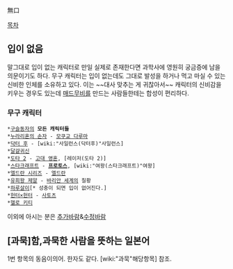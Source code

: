 無口

[[목차]]
== 입이 없음 ==
말그대로 입이 없는 캐릭터로 만일 실제로 존재한다면 과학사에 영원히 궁금증에 남을 의문이기도 하다. 무구 캐릭터는 입이 없는데도 그대로 발성을 하거나 먹고 마실 수 있는 신비한 인체를 소유하고 있다. 이는 ~~대사 맞추는 게 귀찮아서~~ 캐릭터의 신비감을 키우는 경우도 있는데 [[매드무비]]를 만드는 사람들한테는 합성이 편리하다.


=== 무구 캐릭터 ===
 *[[구슬동자]]의 '''모든 캐릭터들'''
 *[[누라리횬의 손자]] - [[모쿠교 다루마]]
 *[[닥터 후]] - [wiki:"사일런스(닥터후)"사일런스]
 *[[달걀귀신]]
 *[[도타 2]] - [[고대 영혼]], [레이저(도타 2)]
 *[[스타크래프트]] - '''[[프로토스]]''', [wiki:"여왕(스타크래프트)"여왕]
 *[[엘드란 시리즈]] - [[엘드란]]
 *[[유희왕 제알]] - [[바리안 세계]]의 칠황
 *[[하루살이]][* 성충이 되면 입이 없어진다.]
 *[[헌터×헌터]] - [[사토츠]]
 *[[헬로 키티]]

 
이외에 아시는 분은 [[추가바람]]&[[수정바람]]

== [과묵]함,과묵한 사람을 뜻하는 일본어 ==
1번 항목의 동음이의어. 한자도 같다. [wiki:"과묵"해당항목] 참조.
